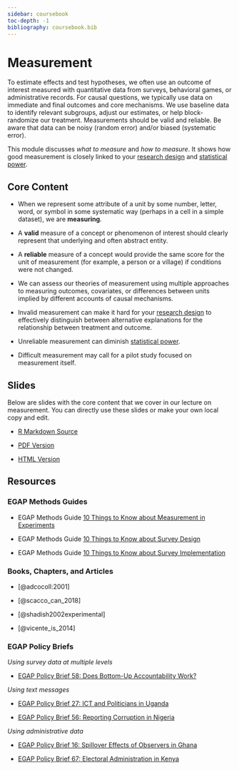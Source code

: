 ```yaml
---
sidebar: coursebook
toc-depth: -1
bibliography: coursebook.bib
---
```


# Measurement  {.unlisted}

To estimate effects and test hypotheses, we often use an outcome of interest measured with quantitative data from surveys, behavioral games, or administrative records. For causal questions, we typically use data on immediate and final outcomes and core mechanisms.  We use baseline data to identify relevant subgroups, adjust our estimates, or help block-randomize our treatment.  Measurements should be valid and reliable.  Be aware that data can be noisy (random error) and/or biased (systematic error).  

This module discusses *what to measure* and *how to measure*.  It shows how good measurement is closely linked to your [research design](https://egap.github.io/learningdays-resources/Exercises/design-form.Rmd) and [statistical power](statistical-power-and-design-diagnosands.html). 

## Core Content

 - When we represent some attribute of a unit by some number, letter, word, or symbol in some systematic way (perhaps in a cell in a simple dataset), we are **measuring**.

 - A **valid** measure of a concept or phenomenon of interest should clearly
   represent that underlying and often abstract entity. 

 - A **reliable** measure of a concept would provide the same score for the
   unit of measurement (for example, a person or a village) if conditions were not changed.
   
 - We can assess our theories of measurement using multiple approaches to measuring outcomes, covariates, or differences between units implied by different accounts of causal mechanisms. 

 - Invalid measurement can make it hard for your [research design](https://egap.github.io/learningdays-resources/Exercises/design-form.Rmd) to effectively distinguish between alternative explanations for the relationship between treatment and outcome.

 - Unreliable measurement can diminish [statistical power](statistical-power-and-design-diagnosands.html). 
 
 - Difficult measurement may call for a pilot study focused on measurement itself. 

## Slides

Below are slides with the core content that we cover in our lecture on measurement. You can directly use these slides or make your own local copy and edit.

 - [R Markdown Source](https://egap.github.io/learningdays-resources/Slides/measurement-slides.Rmd)

 - [PDF Version](https://egap.github.io/learningdays-resources/Slides/measurement-slides.pdf)

 - [HTML Version](https://egap.github.io/learningdays-resources/Slides/measurement-slides.html)

## Resources

### EGAP Methods Guides

- EGAP Methods Guide [10 Things to Know about Measurement in Experiments](https://egap.org/resource/10-things-to-know-about-measurement-in-experiments/)

- EGAP Methods Guide [10 Things to Know about Survey Design](https://egap.org/resource/10-things-to-know-about-survey-design/)

- EGAP Methods Guide [10 Things to Know about Survey Implementation](https://egap.org/resource/10-things-to-know-about-survey-implementation/)

### Books, Chapters, and Articles

 - [@adcocoll:2001]

 - [@scacco_can_2018]
 
 - [@shadish2002experimental]

 - [@vicente_is_2014]

### EGAP Policy Briefs

*Using survey data at multiple levels*

 - [EGAP Policy Brief 58: Does Bottom-Up Accountability Work?](https://egap.org/resource/does-bottom-up-accountability-work-evidence-from-uganda/)  

*Using text messages*

 - [EGAP Policy Brief 27: ICT and Politicians in Uganda ](https://egap.org/resource/brief-27-ict-and-politicians-in-uganda/)  

 - [EGAP Policy Brief 56: Reporting Corruption in Nigeria](https://egap.org/resource/reporting-corruption-in-nigeria-testing-the-effects-of-norms-nudges/)  

*Using administrative data*

 - [EGAP Policy Brief 16: Spillover Effects of Observers in Ghana](https://egap.org/resource/brief-16-spillover-effects-of-observers-in-ghana/)  

 - [EGAP Policy Brief 67: Electoral Administration in Kenya](https://egap.org/resource/electoral-administration-in-kenya/)   
